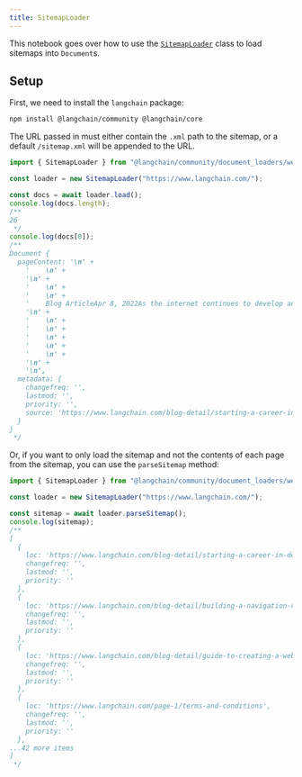 ```yaml
---
title: SitemapLoader
---
```


This notebook goes over how to use the [`SitemapLoader`](https://api.js.langchain.com/classes/_langchain_community.document_loaders_web_sitemap.SitemapLoader.html) class to load sitemaps into `Document`s.

## Setup

First, we need to install the `langchain` package:

```bash npm
npm install @langchain/community @langchain/core
```

The URL passed in must either contain the `.xml` path to the sitemap, or a default `/sitemap.xml` will be appended to the URL.

```typescript
import { SitemapLoader } from "@langchain/community/document_loaders/web/sitemap";

const loader = new SitemapLoader("https://www.langchain.com/");

const docs = await loader.load();
console.log(docs.length);
/**
26
 */
console.log(docs[0]);
/**
Document {
  pageContent: '\n' +
    '    \n' +
    '\n' +
    '    \n' +
    '    \n' +
    '    Blog ArticleApr 8, 2022As the internet continues to develop and grow exponentially, jobs related to the industry do too, particularly those that relate to web design and development. The prediction is that by 2029, the job outlook for these two fields will grow by 8%—significantly faster than average. Whether you’re seeking salaried employment or aiming to work in a freelance capacity, a career in web design can offer a variety of employment arrangements, competitive salaries, and opportunities to utilize both technical and creative skill sets.What does a career in web design involve?A career in website design can involve the design, creation, and coding of a range of website types. Other tasks will typically include liaising with clients and discussing website specifications, incorporating feedback, working on graphic design and image editing, and enabling multimedia features such as audio and video.  Requiring a range of creative and technical skills, web designers may be involved in work across a range of industries, including software companies, IT consultancies, web design companies, corporate organizations, and more. In contrast with web developers, web designers tend to play a more creative role, crafting the overall vision and design of a site, and determining how to best incorporate the necessary functionality. However, there can be significant overlap between the roles.Full-stack, back-end, and front-end web developmentThe U.S. Bureau of Labor Statistics (BLS) Occupational Outlook Handbook tends to group web developers and digital designers into one category. However, they define them separately, stating that web developers create and maintain websites and are responsible for the technical aspects including performance and capacity.  Web or digital designers, on the other hand, are responsible for the look and functionality of websites and interfaces. They develop, create, and test the layout, functions, and navigation for usability. Web developers can focus on the back-end, front-end, or full-stack development, and typically utilize a range of programming languages, libraries, and frameworks to do so. Web designers may work more closely with front-end engineers to establish the user-end functionality and appearance of a site.Are web designers in demand in 2022?In our ever-increasingly digital environment, there is a constant need for websites—and therefore for web designers and developers. With 17.4 billion websites in existence as of January 2020, the demand for web developers is only expected to rise.Web designers with significant coding experience are typically in higher demand, and can usually expect a higher salary. Like all jobs, there are likely to be a range of opportunities, some of which are better paid than others. But certain skill sets are basic to web design, most of which are key to how to become a web designer in 2022.const removeHiddenBreakpointLayers = function ie(e){function t(){for(let{hash:r,mediaQuery:i}of e){if(!i)continue;if(window.matchMedia(i).matches)return r}return e[0]?.hash}let o=t();if(o)for(let r of document.querySelectorAll(".hidden-"+o))r.parentNode?.removeChild(r);for(let r of document.querySelectorAll(".ssr-variant")){for(;r.firstChild;)r.parentNode?.insertBefore(r.firstChild,r);r.parentNode?.removeChild(r)}for(let r of document.querySelectorAll("[data-framer-original-sizes]")){let i=r.getAttribute("data-framer-original-sizes");i===""?r.removeAttribute("sizes"):r.setAttribute("sizes",i),r.removeAttribute("data-framer-original-sizes")}};removeHiddenBreakpointLayers([{"hash":"1ksv3g6"}])\n' +
    '\n' +
    '    \n' +
    '    \n' +
    '    \n' +
    '    \n' +
    '    \n' +
    '\n' +
    '\n',
  metadata: {
    changefreq: '',
    lastmod: '',
    priority: '',
    source: 'https://www.langchain.com/blog-detail/starting-a-career-in-design'
  }
}
 */
```

Or, if you want to only load the sitemap and not the contents of each page from the sitemap, you can use the `parseSitemap` method:

```typescript
import { SitemapLoader } from "@langchain/community/document_loaders/web/sitemap";

const loader = new SitemapLoader("https://www.langchain.com/");

const sitemap = await loader.parseSitemap();
console.log(sitemap);
/**
[
  {
    loc: 'https://www.langchain.com/blog-detail/starting-a-career-in-design',
    changefreq: '',
    lastmod: '',
    priority: ''
  },
  {
    loc: 'https://www.langchain.com/blog-detail/building-a-navigation-component',
    changefreq: '',
    lastmod: '',
    priority: ''
  },
  {
    loc: 'https://www.langchain.com/blog-detail/guide-to-creating-a-website',
    changefreq: '',
    lastmod: '',
    priority: ''
  },
  {
    loc: 'https://www.langchain.com/page-1/terms-and-conditions',
    changefreq: '',
    lastmod: '',
    priority: ''
  },
...42 more items
]
 */
```
